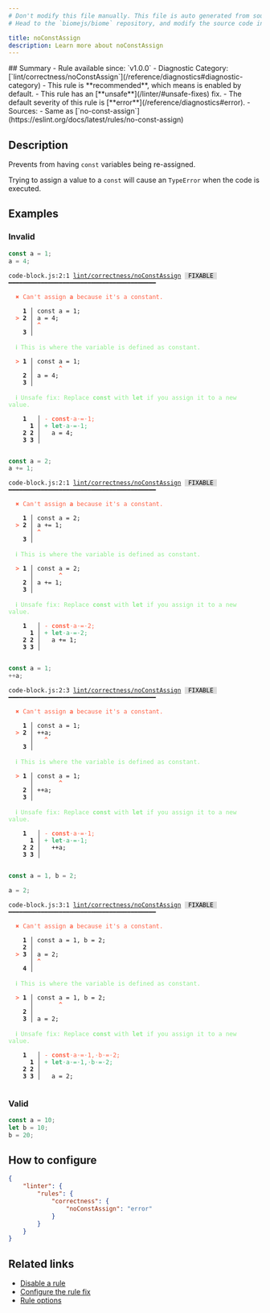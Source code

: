 ```yaml
---
# Don't modify this file manually. This file is auto generated from source, and you will lose your changes next time the website is built.
# Head to the `biomejs/biome` repository, and modify the source code in there.

title: noConstAssign
description: Learn more about noConstAssign
---
```


<Tabs>
<TabItem label="JavaScript (and super languages)" icon="seti:javascript">
## Summary
- Rule available since: `v1.0.0`
- Diagnostic Category: [`lint/correctness/noConstAssign`](/reference/diagnostics#diagnostic-category)
- This rule is **recommended**, which means is enabled by default.
- This rule has an [**unsafe**](/linter/#unsafe-fixes) fix.
- The default severity of this rule is [**error**](/reference/diagnostics#error).
- Sources: 
  - Same as [`no-const-assign`](https://eslint.org/docs/latest/rules/no-const-assign)

## Description
Prevents from having `const` variables being re-assigned.

Trying to assign a value to a `const` will cause an `TypeError` when the code is executed.

## Examples

### Invalid

```js
const a = 1;
a = 4;
```

<pre class="language-text"><code class="language-text">code-block.js:2:1 <a href="https://biomejs.dev/linter/rules/no-const-assign">lint/correctness/noConstAssign</a> <span style="color: #000; background-color: #ddd;"> FIXABLE </span> ━━━━━━━━━━━━━━━━━━━━━━━━━━━━━━━━━━━━━━━━━<br /><br />  <strong><span style="color: Tomato;">✖</span></strong> <span style="color: Tomato;">Can't assign </span><span style="color: Tomato;"><strong>a</strong></span><span style="color: Tomato;"> because it's a constant.</span><br />  <br />    <strong>1 │ </strong>const a = 1;<br />  <strong><span style="color: Tomato;">&gt;</span></strong> <strong>2 │ </strong>a = 4;<br />   <strong>   │ </strong><strong><span style="color: Tomato;">^</span></strong><br />    <strong>3 │ </strong><br />  <br />  <strong><span style="color: lightgreen;">ℹ</span></strong> <span style="color: lightgreen;">This is where the variable is defined as constant.</span><br />  <br />  <strong><span style="color: Tomato;">&gt;</span></strong> <strong>1 │ </strong>const a = 1;<br />   <strong>   │ </strong>      <strong><span style="color: Tomato;">^</span></strong><br />    <strong>2 │ </strong>a = 4;<br />    <strong>3 │ </strong><br />  <br />  <strong><span style="color: lightgreen;">ℹ</span></strong> <span style="color: lightgreen;">Unsafe fix</span><span style="color: lightgreen;">: </span><span style="color: lightgreen;">Replace </span><span style="color: lightgreen;"><strong>const</strong></span><span style="color: lightgreen;"> with </span><span style="color: lightgreen;"><strong>let</strong></span><span style="color: lightgreen;"> if you assign it to a new value.</span><br />  <br />    <strong>1</strong>  <strong> │ </strong><span style="color: Tomato;">-</span> <span style="color: Tomato;"><strong>c</strong></span><span style="color: Tomato;"><strong>o</strong></span><span style="color: Tomato;"><strong>n</strong></span><span style="color: Tomato;"><strong>s</strong></span><span style="color: Tomato;"><strong>t</strong></span><span style="color: Tomato;"><span style="opacity: 0.8;">·</span></span><span style="color: Tomato;">a</span><span style="color: Tomato;"><span style="opacity: 0.8;">·</span></span><span style="color: Tomato;">=</span><span style="color: Tomato;"><span style="opacity: 0.8;">·</span></span><span style="color: Tomato;">1</span><span style="color: Tomato;">;</span><br />      <strong>1</strong><strong> │ </strong><span style="color: MediumSeaGreen;">+</span> <span style="color: MediumSeaGreen;"><strong>l</strong></span><span style="color: MediumSeaGreen;"><strong>e</strong></span><span style="color: MediumSeaGreen;"><strong>t</strong></span><span style="color: MediumSeaGreen;"><span style="opacity: 0.8;">·</span></span><span style="color: MediumSeaGreen;">a</span><span style="color: MediumSeaGreen;"><span style="opacity: 0.8;">·</span></span><span style="color: MediumSeaGreen;">=</span><span style="color: MediumSeaGreen;"><span style="opacity: 0.8;">·</span></span><span style="color: MediumSeaGreen;">1</span><span style="color: MediumSeaGreen;">;</span><br />    <strong>2</strong> <strong>2</strong><strong> │ </strong>  a = 4;<br />    <strong>3</strong> <strong>3</strong><strong> │ </strong>  <br />  <br /></code></pre>

```js
const a = 2;
a += 1;
```

<pre class="language-text"><code class="language-text">code-block.js:2:1 <a href="https://biomejs.dev/linter/rules/no-const-assign">lint/correctness/noConstAssign</a> <span style="color: #000; background-color: #ddd;"> FIXABLE </span> ━━━━━━━━━━━━━━━━━━━━━━━━━━━━━━━━━━━━━━━━━<br /><br />  <strong><span style="color: Tomato;">✖</span></strong> <span style="color: Tomato;">Can't assign </span><span style="color: Tomato;"><strong>a</strong></span><span style="color: Tomato;"> because it's a constant.</span><br />  <br />    <strong>1 │ </strong>const a = 2;<br />  <strong><span style="color: Tomato;">&gt;</span></strong> <strong>2 │ </strong>a += 1;<br />   <strong>   │ </strong><strong><span style="color: Tomato;">^</span></strong><br />    <strong>3 │ </strong><br />  <br />  <strong><span style="color: lightgreen;">ℹ</span></strong> <span style="color: lightgreen;">This is where the variable is defined as constant.</span><br />  <br />  <strong><span style="color: Tomato;">&gt;</span></strong> <strong>1 │ </strong>const a = 2;<br />   <strong>   │ </strong>      <strong><span style="color: Tomato;">^</span></strong><br />    <strong>2 │ </strong>a += 1;<br />    <strong>3 │ </strong><br />  <br />  <strong><span style="color: lightgreen;">ℹ</span></strong> <span style="color: lightgreen;">Unsafe fix</span><span style="color: lightgreen;">: </span><span style="color: lightgreen;">Replace </span><span style="color: lightgreen;"><strong>const</strong></span><span style="color: lightgreen;"> with </span><span style="color: lightgreen;"><strong>let</strong></span><span style="color: lightgreen;"> if you assign it to a new value.</span><br />  <br />    <strong>1</strong>  <strong> │ </strong><span style="color: Tomato;">-</span> <span style="color: Tomato;"><strong>c</strong></span><span style="color: Tomato;"><strong>o</strong></span><span style="color: Tomato;"><strong>n</strong></span><span style="color: Tomato;"><strong>s</strong></span><span style="color: Tomato;"><strong>t</strong></span><span style="color: Tomato;"><span style="opacity: 0.8;">·</span></span><span style="color: Tomato;">a</span><span style="color: Tomato;"><span style="opacity: 0.8;">·</span></span><span style="color: Tomato;">=</span><span style="color: Tomato;"><span style="opacity: 0.8;">·</span></span><span style="color: Tomato;">2</span><span style="color: Tomato;">;</span><br />      <strong>1</strong><strong> │ </strong><span style="color: MediumSeaGreen;">+</span> <span style="color: MediumSeaGreen;"><strong>l</strong></span><span style="color: MediumSeaGreen;"><strong>e</strong></span><span style="color: MediumSeaGreen;"><strong>t</strong></span><span style="color: MediumSeaGreen;"><span style="opacity: 0.8;">·</span></span><span style="color: MediumSeaGreen;">a</span><span style="color: MediumSeaGreen;"><span style="opacity: 0.8;">·</span></span><span style="color: MediumSeaGreen;">=</span><span style="color: MediumSeaGreen;"><span style="opacity: 0.8;">·</span></span><span style="color: MediumSeaGreen;">2</span><span style="color: MediumSeaGreen;">;</span><br />    <strong>2</strong> <strong>2</strong><strong> │ </strong>  a += 1;<br />    <strong>3</strong> <strong>3</strong><strong> │ </strong>  <br />  <br /></code></pre>

```js
const a = 1;
++a;
```

<pre class="language-text"><code class="language-text">code-block.js:2:3 <a href="https://biomejs.dev/linter/rules/no-const-assign">lint/correctness/noConstAssign</a> <span style="color: #000; background-color: #ddd;"> FIXABLE </span> ━━━━━━━━━━━━━━━━━━━━━━━━━━━━━━━━━━━━━━━━━<br /><br />  <strong><span style="color: Tomato;">✖</span></strong> <span style="color: Tomato;">Can't assign </span><span style="color: Tomato;"><strong>a</strong></span><span style="color: Tomato;"> because it's a constant.</span><br />  <br />    <strong>1 │ </strong>const a = 1;<br />  <strong><span style="color: Tomato;">&gt;</span></strong> <strong>2 │ </strong>++a;<br />   <strong>   │ </strong>  <strong><span style="color: Tomato;">^</span></strong><br />    <strong>3 │ </strong><br />  <br />  <strong><span style="color: lightgreen;">ℹ</span></strong> <span style="color: lightgreen;">This is where the variable is defined as constant.</span><br />  <br />  <strong><span style="color: Tomato;">&gt;</span></strong> <strong>1 │ </strong>const a = 1;<br />   <strong>   │ </strong>      <strong><span style="color: Tomato;">^</span></strong><br />    <strong>2 │ </strong>++a;<br />    <strong>3 │ </strong><br />  <br />  <strong><span style="color: lightgreen;">ℹ</span></strong> <span style="color: lightgreen;">Unsafe fix</span><span style="color: lightgreen;">: </span><span style="color: lightgreen;">Replace </span><span style="color: lightgreen;"><strong>const</strong></span><span style="color: lightgreen;"> with </span><span style="color: lightgreen;"><strong>let</strong></span><span style="color: lightgreen;"> if you assign it to a new value.</span><br />  <br />    <strong>1</strong>  <strong> │ </strong><span style="color: Tomato;">-</span> <span style="color: Tomato;"><strong>c</strong></span><span style="color: Tomato;"><strong>o</strong></span><span style="color: Tomato;"><strong>n</strong></span><span style="color: Tomato;"><strong>s</strong></span><span style="color: Tomato;"><strong>t</strong></span><span style="color: Tomato;"><span style="opacity: 0.8;">·</span></span><span style="color: Tomato;">a</span><span style="color: Tomato;"><span style="opacity: 0.8;">·</span></span><span style="color: Tomato;">=</span><span style="color: Tomato;"><span style="opacity: 0.8;">·</span></span><span style="color: Tomato;">1</span><span style="color: Tomato;">;</span><br />      <strong>1</strong><strong> │ </strong><span style="color: MediumSeaGreen;">+</span> <span style="color: MediumSeaGreen;"><strong>l</strong></span><span style="color: MediumSeaGreen;"><strong>e</strong></span><span style="color: MediumSeaGreen;"><strong>t</strong></span><span style="color: MediumSeaGreen;"><span style="opacity: 0.8;">·</span></span><span style="color: MediumSeaGreen;">a</span><span style="color: MediumSeaGreen;"><span style="opacity: 0.8;">·</span></span><span style="color: MediumSeaGreen;">=</span><span style="color: MediumSeaGreen;"><span style="opacity: 0.8;">·</span></span><span style="color: MediumSeaGreen;">1</span><span style="color: MediumSeaGreen;">;</span><br />    <strong>2</strong> <strong>2</strong><strong> │ </strong>  ++a;<br />    <strong>3</strong> <strong>3</strong><strong> │ </strong>  <br />  <br /></code></pre>

```js
const a = 1, b = 2;

a = 2;
```

<pre class="language-text"><code class="language-text">code-block.js:3:1 <a href="https://biomejs.dev/linter/rules/no-const-assign">lint/correctness/noConstAssign</a> <span style="color: #000; background-color: #ddd;"> FIXABLE </span> ━━━━━━━━━━━━━━━━━━━━━━━━━━━━━━━━━━━━━━━━━<br /><br />  <strong><span style="color: Tomato;">✖</span></strong> <span style="color: Tomato;">Can't assign </span><span style="color: Tomato;"><strong>a</strong></span><span style="color: Tomato;"> because it's a constant.</span><br />  <br />    <strong>1 │ </strong>const a = 1, b = 2;<br />    <strong>2 │ </strong><br />  <strong><span style="color: Tomato;">&gt;</span></strong> <strong>3 │ </strong>a = 2;<br />   <strong>   │ </strong><strong><span style="color: Tomato;">^</span></strong><br />    <strong>4 │ </strong><br />  <br />  <strong><span style="color: lightgreen;">ℹ</span></strong> <span style="color: lightgreen;">This is where the variable is defined as constant.</span><br />  <br />  <strong><span style="color: Tomato;">&gt;</span></strong> <strong>1 │ </strong>const a = 1, b = 2;<br />   <strong>   │ </strong>      <strong><span style="color: Tomato;">^</span></strong><br />    <strong>2 │ </strong><br />    <strong>3 │ </strong>a = 2;<br />  <br />  <strong><span style="color: lightgreen;">ℹ</span></strong> <span style="color: lightgreen;">Unsafe fix</span><span style="color: lightgreen;">: </span><span style="color: lightgreen;">Replace </span><span style="color: lightgreen;"><strong>const</strong></span><span style="color: lightgreen;"> with </span><span style="color: lightgreen;"><strong>let</strong></span><span style="color: lightgreen;"> if you assign it to a new value.</span><br />  <br />    <strong>1</strong>  <strong> │ </strong><span style="color: Tomato;">-</span> <span style="color: Tomato;"><strong>c</strong></span><span style="color: Tomato;"><strong>o</strong></span><span style="color: Tomato;"><strong>n</strong></span><span style="color: Tomato;"><strong>s</strong></span><span style="color: Tomato;"><strong>t</strong></span><span style="color: Tomato;"><span style="opacity: 0.8;">·</span></span><span style="color: Tomato;">a</span><span style="color: Tomato;"><span style="opacity: 0.8;">·</span></span><span style="color: Tomato;">=</span><span style="color: Tomato;"><span style="opacity: 0.8;">·</span></span><span style="color: Tomato;">1</span><span style="color: Tomato;">,</span><span style="color: Tomato;"><span style="opacity: 0.8;">·</span></span><span style="color: Tomato;">b</span><span style="color: Tomato;"><span style="opacity: 0.8;">·</span></span><span style="color: Tomato;">=</span><span style="color: Tomato;"><span style="opacity: 0.8;">·</span></span><span style="color: Tomato;">2</span><span style="color: Tomato;">;</span><br />      <strong>1</strong><strong> │ </strong><span style="color: MediumSeaGreen;">+</span> <span style="color: MediumSeaGreen;"><strong>l</strong></span><span style="color: MediumSeaGreen;"><strong>e</strong></span><span style="color: MediumSeaGreen;"><strong>t</strong></span><span style="color: MediumSeaGreen;"><span style="opacity: 0.8;">·</span></span><span style="color: MediumSeaGreen;">a</span><span style="color: MediumSeaGreen;"><span style="opacity: 0.8;">·</span></span><span style="color: MediumSeaGreen;">=</span><span style="color: MediumSeaGreen;"><span style="opacity: 0.8;">·</span></span><span style="color: MediumSeaGreen;">1</span><span style="color: MediumSeaGreen;">,</span><span style="color: MediumSeaGreen;"><span style="opacity: 0.8;">·</span></span><span style="color: MediumSeaGreen;">b</span><span style="color: MediumSeaGreen;"><span style="opacity: 0.8;">·</span></span><span style="color: MediumSeaGreen;">=</span><span style="color: MediumSeaGreen;"><span style="opacity: 0.8;">·</span></span><span style="color: MediumSeaGreen;">2</span><span style="color: MediumSeaGreen;">;</span><br />    <strong>2</strong> <strong>2</strong><strong> │ </strong>  <br />    <strong>3</strong> <strong>3</strong><strong> │ </strong>  a = 2;<br />  <br /></code></pre>

### Valid

```js
const a = 10;
let b = 10;
b = 20;
```

## How to configure
```json title="biome.json"
{
	"linter": {
		"rules": {
			"correctness": {
				"noConstAssign": "error"
			}
		}
	}
}

```
## Related links

- [Disable a rule](/linter/#disable-a-rule)
- [Configure the rule fix](/linter#configure-the-rule-fix)
- [Rule options](/linter/#rule-options)

</TabItem>
</Tabs>

